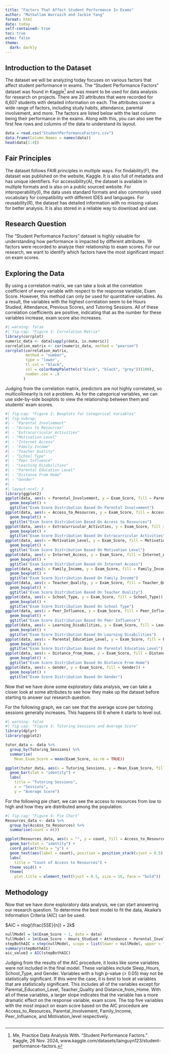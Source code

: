 ---
title: "Factors That Affect Student Performance In Exams"
author: "Mutkallam Warraich and Jackie Yang"
format: html
date: today
self-contained: true
toc: true
echo: false
theme:
  dark: darkly
---

## Introduction to the Dataset

The dataset we will be analyzing today focuses on various factors that affect student performance in exams. The "Student Performance Factors" dataset was found in Kaggle^[Me, Practice Data Analysis With. “Student Performance Factors.” Kaggle, 26 Nov. 2024, www.kaggle.com/datasets/lainguyn123/student-performance-factors.] and was meant to be used for data analysis for research on projects. There are 20 attributes that were recorded for 6,607 students with detailed information on each. The attributes cover a wide range of factors, including study habits, attendance, parental involvement, and more. The factors are listed below with the last column being their performance in the exams. Along with this, you can also see the first few rows and columns of the data to understand its layout.

```{r}
data = read.csv("StudentPerformanceFactors.csv")
data.frame(Column.Names = names(data))
head(data[1:4])
```

## Fair Principles

The dataset follows FAIR principles in multiple ways. For findability(F), the dataset was published on the website, Kaggle. It is also full of metadata and has unique identifiers. For accessibility(A), the dataset is available in multiple formats and is also on a public sourced website. For interoperability(I), the data uses standard formats and also commonly used vocabulary for compatibility with different IDES and languages. For reusability(R), the dataset has detailed information with no missing values for better analysis. It is also stored in a reliable way to download and use.

## Research Question

The "Student Performance Factors" dataset is highly valuable for understanding how performance is impacted by different attributes. 19 factors were recorded to analyze their relationship to exam scores. For our research, we want to identify which factors have the most significant impact on exam scores.

## Exploring the Data

By using a correlation matrix, we can take a look at the correlation coefficient of every variable with respect to the response variable, Exam Score. However, this method can only be used for quantitative variables. As a result, the variables with the highest correlation seem to be Hours Studied, Attendance, Previous Scores, and Tutoring Sessions. All of these correlation coefficients are positive, indicating that as the number for these variables increase, exam score also increases.

```{r}
#| warning: false 
#| fig-cap: "Figure 1: Correlation Matrix"
library(corrplot)
numeric_data <- data[sapply(data, is.numeric)]
correlation_matrix <- cor(numeric_data, method = "pearson")
corrplot(correlation_matrix, 
         method = "number", 
         type = 'lower',
         tl.col = "black",
         col = colorRampPalette(c("black", "black", "grey"))(100),
         number.cex = .8
        )
```

Judging from the correlation matrix, predictors are not highly correlated, so multicollinearity is not a problem.
As for the categorical variables, we can use side-by-side boxplots to view the relationship between them and students' exam scores.

```{r}
#| fig-cap: "Figure 2: Boxplots for Categorical Variables"
#| fig-subcap:
#| - "Parental Involvement"
#| - "Access to Resources"
#| - "Extracurricular Activities"
#| - "Motivation Level"
#| - "Internet Access"
#| - "Family Income"
#| - "Teacher Quality"
#| - "School Type"
#| - "Peer Influence"
#| - "Learning Disabilities"
#| - "Parental Education Level"
#| - "Distance From Home"
#| - "Gender"
#| 
#| layout-ncol: 3
library(ggplot2)
ggplot(data, aes(x = Parental_Involvement, y = Exam_Score, fill = Parental_Involvement)) + 
  geom_boxplot() + 
  ggtitle("Exam Score Distribution Based On Parental Involvement")
ggplot(data, aes(x = Access_to_Resources, y = Exam_Score, fill = Access_to_Resources)) + 
  geom_boxplot() + 
  ggtitle("Exam Score Distribution Based On Access to Resources")
ggplot(data, aes(x = Extracurricular_Activities, y = Exam_Score, fill = Extracurricular_Activities)) + 
  geom_boxplot() + 
  ggtitle("Exam Score Distribution Based On Extracurricular Activities")
ggplot(data, aes(x = Motivation_Level, y = Exam_Score, fill = Motivation_Level)) + 
  geom_boxplot() + 
  ggtitle("Exam Score Distribution Based On Motivation Level")
ggplot(data, aes(x = Internet_Access, y = Exam_Score, fill = Internet_Access)) + 
  geom_boxplot() + 
  ggtitle("Exam Score Distribution Based On Internet Access")
ggplot(data, aes(x = Family_Income, y = Exam_Score, fill = Family_Income)) + 
  geom_boxplot() + 
  ggtitle("Exam Score Distribution Based On Family Income")
ggplot(data, aes(x = Teacher_Quality, y = Exam_Score, fill = Teacher_Quality)) + 
  geom_boxplot() + 
  ggtitle("Exam Score Distribution Based On Teacher Quality")
ggplot(data, aes(x = School_Type, y = Exam_Score, fill = School_Type)) + 
  geom_boxplot() + 
  ggtitle("Exam Score Distribution Based On School Type")
ggplot(data, aes(x = Peer_Influence, y = Exam_Score, fill = Peer_Influence)) + 
  geom_boxplot() + 
  ggtitle("Exam Score Distribution Based On Peer Influence")
ggplot(data, aes(x = Learning_Disabilities, y = Exam_Score, fill = Learning_Disabilities)) + 
  geom_boxplot() + 
  ggtitle("Exam Score Distribution Based On Learning Disabilities")
ggplot(data, aes(x = Parental_Education_Level, y = Exam_Score, fill = Parental_Education_Level)) + 
  geom_boxplot() + 
  ggtitle("Exam Score Distribution Based On Parental Education Level")
ggplot(data, aes(x = Distance_from_Home, y = Exam_Score, fill = Distance_from_Home)) + 
  geom_boxplot() + 
  ggtitle("Exam Score Distribution Based On Distance From Home")
ggplot(data, aes(x = Gender, y = Exam_Score, fill = Gender)) + 
  geom_boxplot() + 
  ggtitle("Exam Score Distribution Based On Gender")
```


Now that we have done some exploratory data analysis, we can take a closer look at some attributes to see how they make up the dataset before starting to answer our research question.

For the following graph, we can see that the average score per tutoring sessions generally increases. This happens till 6 where it starts to level out.

```{r}
#| warning: false
#| fig-cap: "Figure 3: Tutoring Sessions and Average Score"
library(dplyr)
library(ggplot2)

tutor_data <- data %>%
  group_by(Tutoring_Sessions) %>%
  summarise(
    Mean_Exam_Score = mean(Exam_Score, na.rm = TRUE))

ggplot(tutor_data, aes(x = Tutoring_Sessions, y = Mean_Exam_Score, fill = Tutoring_Sessions)) +
  geom_bar(stat = "identity") +
  labs(
    title = "Tutoring Sessions",
    x = "Sessions",
    y = "Average Score")
```


For the following pie chart, we can see the access to resources from low to high and how they are distributed among the population.

```{r}
#| fig-cap: "Figure 4: Pie Chart"
Resources_data <- data %>%
  group_by(Access_to_Resources) %>%
  summarise(count = n())

ggplot(Resources_data, aes(x = "", y = count, fill = Access_to_Resources)) +
  geom_bar(stat = "identity") +
  coord_polar(theta = "y") +
  geom_text(aes(label = count), position = position_stack(vjust = 0.5), fontface = 'bold') +
  labs(
    title = "Count of Access to Resources") + 
  theme_void() +
  theme(
    plot.title = element_text(hjust = 0.5, size = 16, face = "bold"))
```

## Methodology

Now that we have done exploratory data analysis, we can start answering our research question. To determine the best model to fit the data, Akaike's Information Criteria (AIC) can be used.

$AIC = nlog(\frac{SSE}{n}) + 2k$

```{r}
nullModel = lm(Exam_Score ~ 1, data = data)
fullModel = lm(Exam_Score ~ Hours_Studied + Attendance + Parental_Involvement + Access_to_Resources + Extracurricular_Activities + Sleep_Hours + Previous_Scores + Motivation_Level + Internet_Access + Tutoring_Sessions + Family_Income + Teacher_Quality + School_Type + Peer_Influence + Physical_Activity + Learning_Disabilities + Parental_Education_Level + Distance_from_Home + Gender, data = data)
stepBothAIC = step(nullModel, scope = list(lower = nullModel, upper = fullModel), direction = "both", k = 2)
summary(stepBothAIC)
aic_value3 = AIC(stepBothAIC)
```
Judging from the results of the AIC procedure, it looks like some variables were not included in the final model. These variables include Sleep_Hours, School_Type, and Gender. Variables with a high p-value (> 0.05) may not be statistically significant. If this were the case, it is best to look at variables that are statistically significant. This includes all of the variables except for Parental_Education_Level, Teacher_Quality and Distance_from_Home. With all of these variables, a larger slope indicates that the variable has a more dramatic effect on the response variable, exam score. The top five variables with the most impact on exam score based on the AIC procedure are Access_to_Resources, Parental_Involvement, Family_Income, Peer_Influence, and Motivation_level respectively.

```{r codeAppend, ref.label = knitr::all_labels(), echo = TRUE, eval = FALSE}
```
